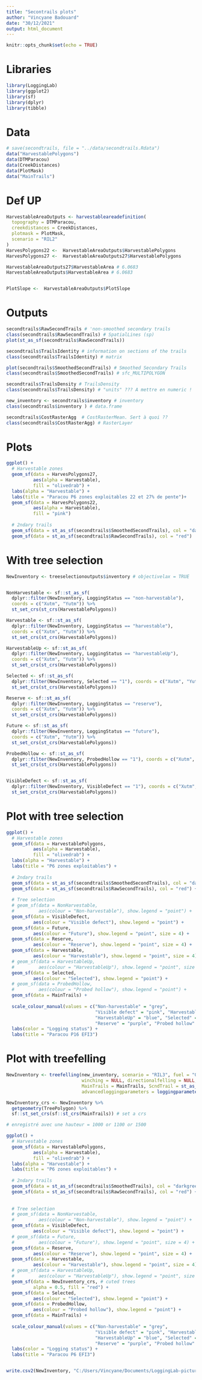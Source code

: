 ```yaml
---
title: "Secontrails plots"
author: "Vincyane Badouard"
date: "30/12/2021"
output: html_document
---
```


```r
knitr::opts_chunk$set(echo = TRUE)
```

# Libraries
```r
library(LoggingLab)
library(ggplot2)
library(sf)
library(dplyr)
library(tibble)
```

# Data
```r
# save(secondtrails, file = "../data/secondtrails.Rdata")
data("HarvestablePolygons")
data(DTMParacou)
data(CreekDistances)
data(PlotMask)
data("MainTrails")
```

# Def UP
```r
HarvestableAreaOutputs <- harvestableareadefinition(
  topography = DTMParacou,
  creekdistances = CreekDistances,
  plotmask = PlotMask,
  scenario = "RIL2"
)
HarvesPolygons22 <-  HarvestableAreaOutputs$HarvestablePolygons
HarvesPolygons27 <-  HarvestableAreaOutputs27$HarvestablePolygons

HarvestableAreaOutputs27$HarvestableArea # 6.0683
HarvestableAreaOutputs$HarvestableArea # 6.0683


PlotSlope <-  HarvestableAreaOutputs$PlotSlope
```

# Outputs
```r
secondtrails$RawSecondTrails # 'non-smoothed secondary trails
class(secondtrails$RawSecondTrails) # SpatialLines (sp)
plot(st_as_sf(secondtrails$RawSecondTrails))

secondtrails$TrailsIdentity # information on sections of the trails
class(secondtrails$TrailsIdentity) # matrix

plot(secondtrails$SmoothedSecondTrails) # Smoothed Secondary Trails
class(secondtrails$SmoothedSecondTrails) # sfc_MULTIPOLYGON

secondtrails$TrailsDensity # TrailsDensity
class(secondtrails$TrailsDensity) # "units" ??? A mettre en numeric !

new_inventory <- secondtrails$inventory # inventory
class(secondtrails$inventory ) # data.frame

secondtrails$CostRasterAgg  # CostRasterMean. Sert à quoi ??
class(secondtrails$CostRasterAgg) # RasterLayer

```

# Plots
```r
ggplot() +
  # Harvestable zones
  geom_sf(data = HarvesPolygons27,
          aes(alpha = Harvestable),
          fill = "olivedrab") +
  labs(alpha = "Harvestable") +
  labs(title = "Paracou P6 zones exploitables 22 et 27% de pente")+
  geom_sf(data = HarvesPolygons22,
          aes(alpha = Harvestable),
          fill = "pink")
  
  # 2ndary trails
  geom_sf(data = st_as_sf(secondtrails$SmoothedSecondTrails), col = "darkgreen") +
  geom_sf(data = st_as_sf(secondtrails$RawSecondTrails), col = "red")

```

# With tree selection
```r
NewInventory <- treeselectionoutputs$inventory # objectivelax = TRUE


NonHarvestable <- sf::st_as_sf(
  dplyr::filter(NewInventory, LoggingStatus == "non-harvestable"),
  coords = c("Xutm", "Yutm")) %>% 
  st_set_crs(st_crs(HarvestablePolygons))

Harvestable <- sf::st_as_sf(
  dplyr::filter(NewInventory, LoggingStatus == "harvestable"),
  coords = c("Xutm", "Yutm")) %>% 
  st_set_crs(st_crs(HarvestablePolygons))

HarvestableUp <- sf::st_as_sf(
  dplyr::filter(NewInventory, LoggingStatus == "harvestableUp"),
  coords = c("Xutm", "Yutm")) %>%
  st_set_crs(st_crs(HarvestablePolygons))

Selected <- sf::st_as_sf(
  dplyr::filter(NewInventory, Selected == "1"), coords = c("Xutm", "Yutm")) %>% 
  st_set_crs(st_crs(HarvestablePolygons))

Reserve <- sf::st_as_sf(
  dplyr::filter(NewInventory, LoggingStatus == "reserve"),
  coords = c("Xutm", "Yutm")) %>% 
  st_set_crs(st_crs(HarvestablePolygons))

Future <- sf::st_as_sf(
  dplyr::filter(NewInventory, LoggingStatus == "future"),
  coords = c("Xutm", "Yutm")) %>%
  st_set_crs(st_crs(HarvestablePolygons))

ProbedHollow <- sf::st_as_sf(
  dplyr::filter(NewInventory, ProbedHollow == "1"), coords = c("Xutm", "Yutm")) %>% 
  st_set_crs(st_crs(HarvestablePolygons))


VisibleDefect <- sf::st_as_sf(
  dplyr::filter(NewInventory, VisibleDefect == "1"), coords = c("Xutm", "Yutm")) %>% 
  st_set_crs(st_crs(HarvestablePolygons))
```


# Plot with tree selection
```r
ggplot() +
  # Harvestable zones
  geom_sf(data = HarvestablePolygons,
          aes(alpha = Harvestable),
          fill = "olivedrab") +
  labs(alpha = "Harvestable") +
  labs(title = "P6 zones exploitables") +
  
  # 2ndary trails
  geom_sf(data = st_as_sf(secondtrails$SmoothedSecondTrails), col = "darkgreen") +
  geom_sf(data = st_as_sf(secondtrails$RawSecondTrails), col = "red") +
  
  # Tree selection
  # geom_sf(data = NonHarvestable,
  #         aes(colour = "Non-harvestable"), show.legend = "point") +
  geom_sf(data = VisibleDefect,
          aes(colour = "Visible defect"), show.legend = "point") +
  geom_sf(data = Future,
          aes(colour = "Future"), show.legend = "point", size = 4) +
  geom_sf(data = Reserve,
          aes(colour = "Reserve"), show.legend = "point", size = 4) +
  geom_sf(data = Harvestable,
          aes(colour = "Harvestable"), show.legend = "point", size = 4) +
  # geom_sf(data = HarvestableUp,
  #         aes(colour = "HarvestableUp"), show.legend = "point", size = 4) +
  geom_sf(data = Selected,
          aes(colour = "Selected"), show.legend = "point") +
  # geom_sf(data = ProbedHollow,
  #         aes(colour = "Probed hollow"), show.legend = "point") +
  geom_sf(data = MainTrails) +
  
  scale_colour_manual(values = c("Non-harvestable" = "grey",
                                 "Visible defect" = "pink", "Harvestable" = "skyblue",
                                 "HarvestableUp" = "blue", "Selected" = "red", "Future" = "orange",
                                 "Reserve" = "purple", "Probed hollow" = "forestgreen")) +
  labs(color = "Logging status") +
  labs(title = "Paracou P16 EFI3")
```

# Plot with treefelling
```r
NewInventory <- treefelling(new_inventory, scenario = "RIL3", fuel = "0",
                            winching = NULL, directionalfelling = NULL,
                            MainTrails = MainTrails, ScndTrail = st_as_sf(secondtrails[[3]]) ,
                            advancedloggingparameters = loggingparameters())

NewInventory_crs <- NewInventory %>%
  getgeometry(TreePolygon) %>%
  sf::st_set_crs(sf::st_crs(MainTrails)) # set a crs
```


```r
# enregistré avec une hauteur = 1000 or 1100 or 1500

ggplot() +
  # Harvestable zones
  geom_sf(data = HarvestablePolygons,
          aes(alpha = Harvestable),
          fill = "olivedrab") +
  labs(alpha = "Harvestable") +
  labs(title = "P6 zones exploitables") +
  
  # 2ndary trails
  geom_sf(data = st_as_sf(secondtrails$SmoothedTrails), col = "darkgreen") +
  geom_sf(data = st_as_sf(secondtrails$RawSecondTrails), col = "red") +
  
  
  # Tree selection
  # geom_sf(data = NonHarvestable,
  #         aes(colour = "Non-harvestable"), show.legend = "point") +
  geom_sf(data = VisibleDefect,
          aes(colour = "Visible defect"), show.legend = "point") +
  # geom_sf(data = Future,
  #         aes(colour = "Future"), show.legend = "point", size = 4) +
  geom_sf(data = Reserve,
          aes(colour = "Reserve"), show.legend = "point", size = 4) +
  geom_sf(data = Harvestable,
          aes(colour = "Harvestable"), show.legend = "point", size = 4) +
  # geom_sf(data = HarvestableUp,
  #         aes(colour = "HarvestableUp"), show.legend = "point", size = 4) +
  geom_sf(data = NewInventory_crs, # cuted trees
          alpha = 0.5, fill = "red") +
  geom_sf(data = Selected,
          aes(colour = "Selected"), show.legend = "point") +
  geom_sf(data = ProbedHollow,
          aes(colour = "Probed hollow"), show.legend = "point") +
  geom_sf(data = MainTrails) +
  
  scale_colour_manual(values = c("Non-harvestable" = "grey",
                                 "Visible defect" = "pink", "Harvestable" = "skyblue",
                                 "HarvestableUp" = "blue", "Selected" = "red", "Future" = "orange",
                                 "Reserve" = "purple", "Probed hollow" = "forestgreen")) +
  labs(color = "Logging status") +
  labs(title = "Paracou P6 EFI3")


write.csv2(NewInventory, "C:/Users/Vincyane/Documents/LoggingLab-pictures/ParacouP6_EFI3.csv") #  D:/VSC Kourou/Dataexemple

```

